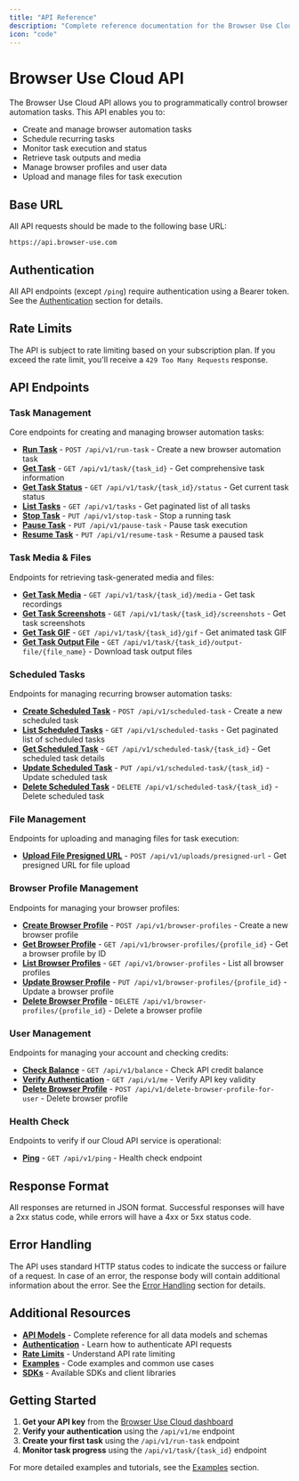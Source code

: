 ```yaml
---
title: "API Reference"
description: "Complete reference documentation for the Browser Use Cloud API"
icon: "code"
---
```


# Browser Use Cloud API

The Browser Use Cloud API allows you to programmatically control browser automation tasks. This API enables you to:

- Create and manage browser automation tasks
- Schedule recurring tasks
- Monitor task execution and status
- Retrieve task outputs and media
- Manage browser profiles and user data
- Upload and manage files for task execution

## Base URL

All API requests should be made to the following base URL:

```
https://api.browser-use.com
```

## Authentication

All API endpoints (except `/ping`) require authentication using a Bearer token. See the [Authentication](/api-reference/authentication) section for details.

## Rate Limits

The API is subject to rate limiting based on your subscription plan. If you exceed the rate limit, you'll receive a `429 Too Many Requests` response.

## API Endpoints

### Task Management

Core endpoints for creating and managing browser automation tasks:

- [**Run Task**](/api-reference/run-task) - `POST /api/v1/run-task` - Create a new browser automation task
- [**Get Task**](/api-reference/get-task) - `GET /api/v1/task/{task_id}` - Get comprehensive task information
- [**Get Task Status**](/api-reference/get-task-status) - `GET /api/v1/task/{task_id}/status` - Get current task status
- [**List Tasks**](/api-reference/list-tasks) - `GET /api/v1/tasks` - Get paginated list of all tasks
- [**Stop Task**](/api-reference/stop-task) - `PUT /api/v1/stop-task` - Stop a running task
- [**Pause Task**](/api-reference/pause-task) - `PUT /api/v1/pause-task` - Pause task execution
- [**Resume Task**](/api-reference/resume-task) - `PUT /api/v1/resume-task` - Resume a paused task

### Task Media & Files

Endpoints for retrieving task-generated media and files:

- [**Get Task Media**](/api-reference/get-task-media) - `GET /api/v1/task/{task_id}/media` - Get task recordings
- [**Get Task Screenshots**](/api-reference/get-task-screenshots) - `GET /api/v1/task/{task_id}/screenshots` - Get task screenshots
- [**Get Task GIF**](/api-reference/get-task-gif) - `GET /api/v1/task/{task_id}/gif` - Get animated task GIF
- [**Get Task Output File**](/api-reference/files#get-task-output-file) - `GET /api/v1/task/{task_id}/output-file/{file_name}` - Download task output files

### Scheduled Tasks

Endpoints for managing recurring browser automation tasks:

- [**Create Scheduled Task**](/api-reference/scheduled-tasks#create-scheduled-task) - `POST /api/v1/scheduled-task` - Create a new scheduled task
- [**List Scheduled Tasks**](/api-reference/scheduled-tasks#list-scheduled-tasks) - `GET /api/v1/scheduled-tasks` - Get paginated list of scheduled tasks
- [**Get Scheduled Task**](/api-reference/scheduled-tasks#get-scheduled-task) - `GET /api/v1/scheduled-task/{task_id}` - Get scheduled task details
- [**Update Scheduled Task**](/api-reference/scheduled-tasks#update-scheduled-task) - `PUT /api/v1/scheduled-task/{task_id}` - Update scheduled task
- [**Delete Scheduled Task**](/api-reference/scheduled-tasks#delete-scheduled-task) - `DELETE /api/v1/scheduled-task/{task_id}` - Delete scheduled task

### File Management

Endpoints for uploading and managing files for task execution:

- [**Upload File Presigned URL**](/api-reference/files#upload-file-presigned-url) - `POST /api/v1/uploads/presigned-url` - Get presigned URL for file upload

### Browser Profile Management

Endpoints for managing your browser profiles:

- [**Create Browser Profile**](/api-reference/create-browser-profile) - `POST /api/v1/browser-profiles` - Create a new browser profile
- [**Get Browser Profile**](/api-reference/get-browser-profile) - `GET /api/v1/browser-profiles/{profile_id}` - Get a browser profile by ID
- [**List Browser Profiles**](/api-reference/list-browser-profiles) - `GET /api/v1/browser-profiles` - List all browser profiles
- [**Update Browser Profile**](/api-reference/update-browser-profile) - `PUT /api/v1/browser-profiles/{profile_id}` - Update a browser profile
- [**Delete Browser Profile**](/api-reference/delete-browser-profile) - `DELETE /api/v1/browser-profiles/{profile_id}` - Delete a browser profile

### User Management

Endpoints for managing your account and checking credits:

- [**Check Balance**](/api-reference/user#check-balance) - `GET /api/v1/balance` - Check API credit balance
- [**Verify Authentication**](/api-reference/user#verify-authentication) - `GET /api/v1/me` - Verify API key validity
- [**Delete Browser Profile**](/api-reference/user#delete-browser-profile) - `POST /api/v1/delete-browser-profile-for-user` - Delete browser profile

### Health Check

Endpoints to verify if our Cloud API service is operational:

- [**Ping**](/api-reference/user#ping) - `GET /api/v1/ping` - Health check endpoint

## Response Format

All responses are returned in JSON format. Successful responses will have a 2xx status code, while errors will have a 4xx or 5xx status code.

## Error Handling

The API uses standard HTTP status codes to indicate the success or failure of a request. In case of an error, the response body will contain additional information about the error. See the [Error Handling](/api-reference/errors) section for details.

## Additional Resources

- [**API Models**](/api-reference/models) - Complete reference for all data models and schemas
- [**Authentication**](/api-reference/authentication) - Learn how to authenticate API requests
- [**Rate Limits**](/api-reference/rate-limits) - Understand API rate limiting
- [**Examples**](/api-reference/examples) - Code examples and common use cases
- [**SDKs**](/api-reference/sdks) - Available SDKs and client libraries

## Getting Started

1. **Get your API key** from the [Browser Use Cloud dashboard](https://cloud.browser-use.com/settings/api-keys)
2. **Verify your authentication** using the `/api/v1/me` endpoint
3. **Create your first task** using the `/api/v1/run-task` endpoint
4. **Monitor task progress** using the `/api/v1/task/{task_id}` endpoint

For more detailed examples and tutorials, see the [Examples](/api-reference/examples) section.
